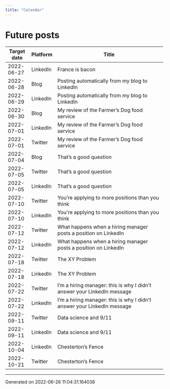 ```yaml
---
title: "Calendar"
---
```

# Future posts

+---------------+------------+-------------------------------------------------------------------------+
| Target date   | Platform   | Title                                                                   |
+===============+============+=========================================================================+
| 2022-06-27    | LinkedIn   | France is bacon                                                         |
+---------------+------------+-------------------------------------------------------------------------+
| 2022-06-28    | Blog       | Posting automatically from my blog to LinkedIn                          |
+---------------+------------+-------------------------------------------------------------------------+
| 2022-06-29    | LinkedIn   | Posting automatically from my blog to LinkedIn                          |
+---------------+------------+-------------------------------------------------------------------------+
| 2022-06-30    | Blog       | My review of the Farmer's Dog food service                              |
+---------------+------------+-------------------------------------------------------------------------+
| 2022-07-01    | LinkedIn   | My review of the Farmer's Dog food service                              |
+---------------+------------+-------------------------------------------------------------------------+
| 2022-07-01    | Twitter    | My review of the Farmer's Dog food service                              |
+---------------+------------+-------------------------------------------------------------------------+
| 2022-07-04    | Blog       | That's a good question                                                  |
+---------------+------------+-------------------------------------------------------------------------+
| 2022-07-05    | Twitter    | That's a good question                                                  |
+---------------+------------+-------------------------------------------------------------------------+
| 2022-07-05    | LinkedIn   | That's a good question                                                  |
+---------------+------------+-------------------------------------------------------------------------+
| 2022-07-10    | Twitter    | You're applying to more positions than you think                        |
+---------------+------------+-------------------------------------------------------------------------+
| 2022-07-10    | LinkedIn   | You're applying to more positions than you think                        |
+---------------+------------+-------------------------------------------------------------------------+
| 2022-07-12    | Twitter    | What happens when a hiring manager posts a position on LinkedIn         |
+---------------+------------+-------------------------------------------------------------------------+
| 2022-07-12    | LinkedIn   | What happens when a hiring manager posts a position on LinkedIn         |
+---------------+------------+-------------------------------------------------------------------------+
| 2022-07-18    | Twitter    | The XY Problem                                                          |
+---------------+------------+-------------------------------------------------------------------------+
| 2022-07-18    | LinkedIn   | The XY Problem                                                          |
+---------------+------------+-------------------------------------------------------------------------+
| 2022-07-22    | Twitter    | I'm a hiring manager: this is why I didn't answer your LinkedIn message |
+---------------+------------+-------------------------------------------------------------------------+
| 2022-07-22    | LinkedIn   | I'm a hiring manager: this is why I didn't answer your LinkedIn message |
+---------------+------------+-------------------------------------------------------------------------+
| 2022-09-11    | Twitter    | Data science and 9/11                                                   |
+---------------+------------+-------------------------------------------------------------------------+
| 2022-09-11    | LinkedIn   | Data science and 9/11                                                   |
+---------------+------------+-------------------------------------------------------------------------+
| 2022-10-04    | LinkedIn   | Chesterton's Fence                                                      |
+---------------+------------+-------------------------------------------------------------------------+
| 2022-10-21    | Twitter    | Chesterton's Fence                                                      |
+---------------+------------+-------------------------------------------------------------------------+
-----------------------------------
Generated on 2022-06-26 11:04:31.164038
